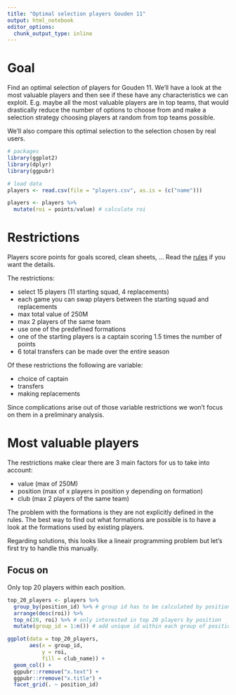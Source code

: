 ```yaml
---
title: "Optimal selection players Gouden 11"
output: html_notebook
editor_options: 
  chunk_output_type: inline
---
```


# Goal

Find an optimal selection of players for Gouden 11. We'll have a look at the most valuable players and then see if these have any characteristics we can exploit. E.g. maybe all the most valuable players are in top teams, that would drastically reduce the number of options to choose from and make a selection strategy choosing players at random from top teams possible.

We'll also compare this optimal selection to the selection chosen by real users.

```r
# packages
library(ggplot2)
library(dplyr)
library(ggpubr)

# load data
players <- read.csv(file = "players.csv", as.is = (c("name")))
```


```r
players <- players %>% 
  mutate(roi = points/value) # calculate roi
```

# Restrictions

Players score points for goals scored, clean sheets, ... Read the [rules](https://gouden11.hln.be/gouden-g11/rules) if you want the details. 

The restrictions:

* select 15 players (11 starting squad, 4 replacements)
* each game you can swap players between the starting squad and replacements
* max total value of 250M
* max 2 players of the same team
* use one of the predefined formations
* one of the starting players is a captain scoring 1.5 times the number of points
* 6 total transfers can be made over the entire season

Of these restrictions the following are variable:

* choice of captain
* transfers
* making replacements

Since complications arise out of those variable restrictions we won't focus on them in a preliminary analysis.

# Most valuable players

The restrictions make clear there are 3 main factors for us to take into account:

* value (max of 250M)
* position (max of x players in position y depending on formation)
* club (max 2 players of the same team)

The problem with the formations is they are not explicitly defined in the rules. The best way to find out what formations are possible is to have a look at the formations used by existing players.

Regarding solutions, this looks like a lineair programming problem but let's first try to handle this manually.

## Focus on

Only top 20 players within each position.

```r
top_20_players <- players %>%
  group_by(position_id) %>% # group id has to be calculated by position
  arrange(desc(roi)) %>% 
  top_n(20, roi) %>% # only interested in top 20 players by position
  mutate(group_id = 1:n()) # add unique id within each group of positions

ggplot(data = top_20_players,
       aes(x = group_id,
           y = roi,
           fill = club_name)) +
  geom_col() +
  ggpubr::rremove("x.text") +
  ggpubr::rremove("x.title") +
  facet_grid(. ~ position_id)
  
```

